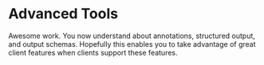 # Advanced Tools

<EpicVideo url="https://www.epicai.pro/workshops/day-3-4-advanced-mcp-features/break~70afq" />

Awesome work. You now understand about annotations, structured output, and output schemas. Hopefully this enables you to take advantage of great client features when clients support these features.
